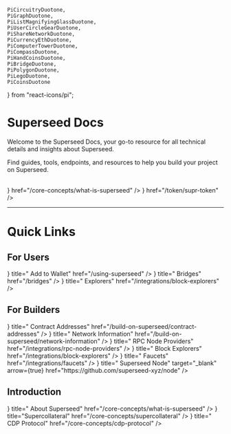     PiCircuitryDuotone,
    PiGraphDuotone,
    PiListMagnifyingGlassDuotone,
    PiUserCircleGearDuotone,
    PiShareNetworkDuotone,
    PiCurrencyEthDuotone,
    PiComputerTowerDuotone,
    PiCompassDuotone,
    PiHandCoinsDuotone,
    PiBridgeDuotone,
    PiPolygonDuotone,
    PiLegoDuotone,
    PiCoinsDuotone
} from "react-icons/pi";

# Superseed Docs

Welcome to the Superseed Docs, your go-to resource for all technical details and insights about Superseed.

Find guides, tools, endpoints, and resources to help you build your project on Superseed.

<br/>
<Cards>
  <Card
    title="Learn about Superseed"
    icon={<GoBook size={32} />}
    href="/core-concepts/what-is-superseed"
  />
  <Card
    title="$SUPR Token"
    icon={<PiCoinsDuotone size={32} />}
    href="/token/supr-token"
  />
</Cards>
<br/>
<hr/>

# Quick Links

## For Users

<Cards>
    <Card
        icon={<PiUserCircleGearDuotone size={32} />}
        title=" Add to Wallet"
        href="/using-superseed"
    />
    <Card
        icon={<PiBridgeDuotone size={32} />}
        title=" Bridges"
        href="/bridges"
    />
    <Card
        icon={<PiPolygonDuotone size={32} />}
        title=" Explorers"
        href="/integrations/block-explorers"
    />
</Cards>

## For Builders

<Cards>
  <Card
    icon={<PiCurrencyEthDuotone size={32} />}
    title=" Contract Addresses"
    href="/build-on-superseed/contract-addresses"
  />
  <Card
    icon={<PiShareNetworkDuotone size={32} />}
    title=" Network Information"
    href="/build-on-superseed/network-information"
  />
  <Card
    icon={<PiComputerTowerDuotone size={32} />}
    title=" RPC Node Providers"
    href="/integrations/rpc-node-providers"
  />
  <Card
    icon={<PiCompassDuotone size={32} />}
    title=" Block Explorers"
    href="/integrations/block-explorers"
  />
  <Card
    icon={<PiHandCoinsDuotone size={32} />}
    title=" Faucets"
    href="/integrations/faucets"
  />
  <Card
    icon={<PiGraphDuotone size={32} />}
    title=" Superseed Node"
    target="_blank"
    arrow={true}
    href="https://github.com/superseed-xyz/node"
  />
</Cards>

## Introduction

<Cards>
  <Card
    icon={<PiCircuitryDuotone size={32} />}
    title=" About Superseed"
    href="/core-concepts/what-is-superseed"
  />
  <Card
    icon={<PiLegoDuotone size={32} />}
    title="Supercollateral"
    href="/core-concepts/supercollateral"
  />
  <Card
    icon={<PiListMagnifyingGlassDuotone size={32} />}
    title=" CDP Protocol"
    href="/core-concepts/cdp-protocol"
  />
</Cards>
